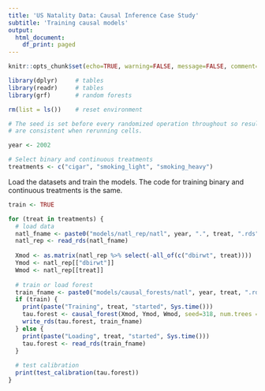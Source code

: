 ```yaml
---
title: 'US Natality Data: Causal Inference Case Study'
subtitle: 'Training causal models'
output:
  html_document:
    df_print: paged
---
```


```r
knitr::opts_chunk$set(echo=TRUE, warning=FALSE, message=FALSE, comment=NA)

library(dplyr)     # tables
library(readr)     # tables
library(grf)       # random forests

rm(list = ls())    # reset environment

# The seed is set before every randomized operation throughout so results
# are consistent when rerunning cells.
```


```r
year <- 2002 

# Select binary and continuous treatments
treatments <- c("cigar", "smoking_light", "smoking_heavy")
```

Load the datasets and train the models. The code for training binary and
continuous treatments is the same.

```r
train <- TRUE

for (treat in treatments) {
  # load data
  natl_fname <- paste0("models/natl_rep/natl", year, ".", treat, ".rds")
  natl_rep <- read_rds(natl_fname)
  
  Xmod <- as.matrix(natl_rep %>% select(-all_of(c("dbirwt", treat))))
  Ymod <- natl_rep[["dbirwt"]]
  Wmod <- natl_rep[[treat]]
  
  # train or load forest
  train_fname <- paste0("models/causal_forests/natl", year, treat, ".rds")
  if (train) {
    print(paste("Training", treat, "started", Sys.time()))
    tau.forest <- causal_forest(Xmod, Ymod, Wmod, seed=318, num.trees = 3000)
    write_rds(tau.forest, train_fname)
  } else {
    print(paste("Loading", treat, "started", Sys.time()))
    tau.forest <- read_rds(train_fname)
  }
  
  # test calibration
  print(test_calibration(tau.forest))
}
```

